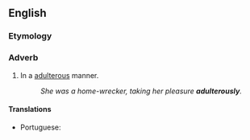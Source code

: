 ==English==

===Etymology===
{{suffix|en|adulterous|ly}}

===Adverb===
{{en-adv}}

# In a [[adulterous]] manner.
#: ''She was a home-wrecker, taking her pleasure '''adulterously'''.''

====Translations====
{{trans-top|in a adulterous manner}}
* Portuguese: {{t|pt|adulteramente}}
{{trans-mid}}
{{trans-bottom}}